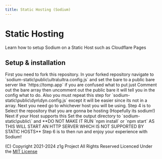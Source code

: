 ```yaml
---
title: Static Hosting (Sodium)
---
```


# Static Hosting


Learn how to setup Sodium on a Static Host such as Cloudflare Pages

## Setup & installation
<Steps>
<Step>
First you need to fork this repository.
</Step>
<Step>
In your forked repository navigate to `sodium-static\public\ultra\ultra.config.js` and set the bare to a public bare server like `https://tomp.app` if you are confused what to put just Comment out the bare array then uncomment out the public bare it will tell you in the config what to do. Also you must repeat this step for `sodium-static\public\dyn\dyn.config.js` except it will be easier since its not in a array.
</Step>
<Step>
Next you need go to whichever host you will be using.
</Step>
<Step>
Step 4 is to Select the repository that you are gonna be hosting (Hopefully its sodium!)
</Step>
<Step>
Next if your Host supports this Set the output directory to `sodium-static\public\` and **DO NOT MAKE IT RUN `npm install` or `npm start` AS THIS WILL START AN HTTP SERVER WHICH IS NOT SUPPORTED BY STATIC HOSTS**
</Step>
<Step>
Step 6 is to then run and enjoy your experience with Sodium!
</Step>
</Steps>

(C) Copyright 2021-2024 z1g Project All Rights Reserved
Licenced Under the [MIT License](https://github.com/z1g-project/sodium/blob/master/LICENSE.txt)